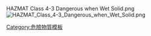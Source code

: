 HAZMAT Class 4-3 Dangerous when Wet Solid.png<noinclude>
[[Image:HAZMAT Class 4-3 Dangerous when Wet Solid.png|thumb]]
[[Category:危險物質模板]]
</noinclude>